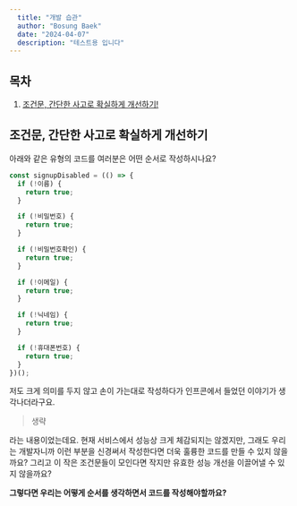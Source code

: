 ```yaml
---
  title: "개발 습관"
  author: "Bosung Baek"
  date: "2024-04-07"
  description: "테스트용 입니다"
---
```


## 목차

1. [조건문, 간단한 사고로 확실하게 개선하기!](#조건문-간단한-사고로-확실하게-개선하기)

## 조건문, 간단한 사고로 확실하게 개선하기

아래와 같은 유형의 코드를 여러분은 어떤 순서로 작성하시나요?

```ts
const signupDisabled = (() => {
  if (!이름) {
    return true;
  }

  if (!비밀번호) {
    return true;
  }

  if (!비밀번호확인) {
    return true;
  }

  if (!이메일) {
    return true;
  }

  if (!닉네임) {
    return true;
  }

  if (!휴대폰번호) {
    return true;
  }
})();
```

저도 크게 의미를 두지 않고 손이 가는대로 작성하다가 인프콘에서 들었던 이야기가 생각나더라구요.

> 생략

라는 내용이었는데요. 현재 서비스에서 성능상 크게 체감되지는 않겠지만, 그래도 우리는 개발자니까 이런 부분을 신경써서 작성한다면 더욱 훌륭한 코드를 만들 수 있지 않을까요? 그리고 이 작은 조건문들이 모인다면 작지만 유효한 성능 개선을 이끌어낼 수 있지 않을까요?

**그렇다면 우리는 어떻게 순서를 생각하면서 코드를 작성해야할까요?**

